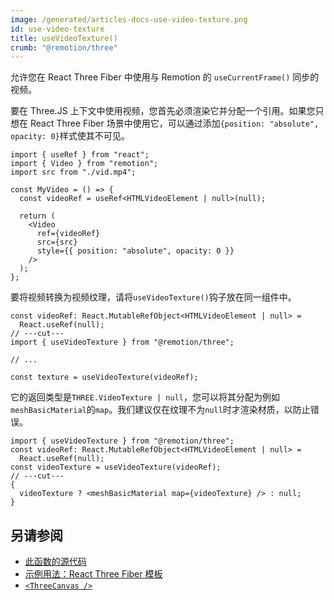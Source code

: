 ```yaml
---
image: /generated/articles-docs-use-video-texture.png
id: use-video-texture
title: useVideoTexture()
crumb: "@remotion/three"
---
```


允许您在 React Three Fiber 中使用与 Remotion 的 `useCurrentFrame()` 同步的视频。

要在 Three.JS 上下文中使用视频，您首先必须渲染它并分配一个引用。如果您只想在 React Three Fiber 场景中使用它，可以通过添加`{position: "absolute", opacity: 0}`样式使其不可见。

```tsx twoslash
import { useRef } from "react";
import { Video } from "remotion";
import src from "./vid.mp4";

const MyVideo = () => {
  const videoRef = useRef<HTMLVideoElement | null>(null);

  return (
    <Video
      ref={videoRef}
      src={src}
      style={{ position: "absolute", opacity: 0 }}
    />
  );
};
```

要将视频转换为视频纹理，请将`useVideoTexture()`钩子放在同一组件中。

```tsx twoslash
const videoRef: React.MutableRefObject<HTMLVideoElement | null> =
  React.useRef(null);
// ---cut---
import { useVideoTexture } from "@remotion/three";

// ...

const texture = useVideoTexture(videoRef);
```

它的返回类型是`THREE.VideoTexture | null`，您可以将其分配为例如`meshBasicMaterial`的`map`。我们建议仅在纹理不为`null`时才渲染材质，以防止错误。

```tsx twoslash
import { useVideoTexture } from "@remotion/three";
const videoRef: React.MutableRefObject<HTMLVideoElement | null> =
  React.useRef(null);
const videoTexture = useVideoTexture(videoRef);
// ---cut---
{
  videoTexture ? <meshBasicMaterial map={videoTexture} /> : null;
}
```

## 另请参阅

- [此函数的源代码](https://github.com/remotion-dev/remotion/blob/main/packages/three/src/use-video-texture.ts)
- [示例用法：React Three Fiber 模板](/templates/three)
- [`<ThreeCanvas />`](/docs/three-canvas)
